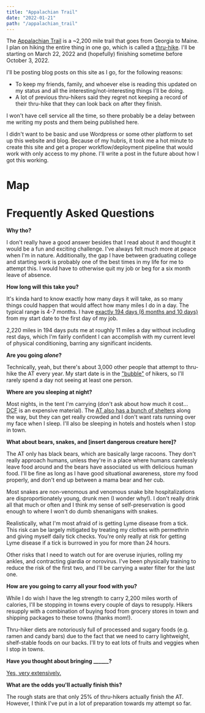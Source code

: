 ```yaml
---
title: "Appalachian Trail"
date: "2022-01-21"
path: "/appalachian_trail"
---
```



The [Appalachian Trail](https://en.wikipedia.org/wiki/Appalachian_Trail) is a ~2,200 mile trail that goes from Georgia to Maine. I plan on hiking the entire thing in one go, which is called a [thru-hike](https://en.wikipedia.org/wiki/Thru-hiking). I'll be starting on March 22, 2022 and (hopefully) finishing sometime before October 3, 2022.

I'll be posting blog posts on this site as I go, for the following reasons:

- To keep my friends, family, and whoever else is reading this updated on my status and all the interesting/not-interesting things I'll be doing.
- A lot of previous thru-hikers said they regret not keeping a record of their thru-hike that they can look back on after they finish.

I won't have cell service all the time, so there probably be a delay between me writing my posts and them being published here.

I didn't want to be basic and use Wordpress or some other platform to set up this website and blog. Because of my hubris, it took me a hot minute to create this site and get a proper workflow/deployment pipeline that would work with only access to my phone. I'll write a post in the future about how I got this working.

# Map

<Map />

# Frequently Asked Questions

**Why tho?**

I don't really have a good answer besides that I read about it and thought it would be a fun and exciting challenge. I've always felt much more at peace when I'm in nature. Additionally, the gap I have between graduating college and starting work is probably one of the best times in my life for me to attempt this. I would have to otherwise quit my job or beg for a six month leave of absence.

**How long will this take you?**

It's kinda hard to know exactly how many days it will take, as so many things could happen that would affect how many miles I do in a day. The typical range is 4-7 months. I have [exactly 194 days (6 months and 10 days)](https://www.wolframalpha.com/input/?i=days+from+3%2F23%2F2022+to+10%2F3%2F2022) from my start date to the first day of my job.

2,220 miles in 194 days puts me at roughly 11 miles a day without including rest days, which I'm fairly confident I can accomplish with my current level of physical conditioning, barring any significant incidents.

**Are you going _alone_?**

Technically, yeah, but there's about 3,000 other people that attempt to thru-hike the AT every year. My start date is in the ["bubble"](https://www.wherearethehikers.com/heatmap/) of hikers, so I'll rarely spend a day not seeing at least one person.

**Where are you sleeping at night?**

Most nights, in the tent I'm carrying (don't ask about how much it cost... [DCF](https://en.wikipedia.org/wiki/Dyneema_Composite_Fabric) is an expensive material). The [AT also has a bunch of shelters](https://tnlandforms.us/at/) along the way, but they can get really crowded and I don't want rats running over my face when I sleep. I'll also be sleeping in hotels and hostels when I stop in town.

**What about bears, snakes, and [insert dangerous creature here]?**

The AT only has black bears, which are basically large racoons. They don't really approach humans, unless they're in a place where humans carelessly leave food around and the bears have associated us with delicious human food. I'll be fine as long as I have good situational awareness, store my food properly, and don't end up between a mama bear and her cub.

Most snakes are non-venomous and venomous snake bite hospitalizations are disproportionately young, drunk men (I wonder why!). I don't really drink all that much or often and I think my sense of self-preservation is good enough to where I won't do dumb shenanigans with snakes.

Realistically, what I'm most afraid of is getting Lyme disease from a tick. This risk can be largely mitigated by treating my clothes with permethrin and giving myself daily tick checks. You're only really at risk for getting Lyme disease if a tick is burrowed in you for more than 24 hours.

Other risks that I need to watch out for are overuse injuries, rolling my ankles, and contracting giardia or norovirus. I've been physically training to reduce the risk of the first two, and I'll be carrying a water filter for the last one.

**How are you going to carry all your food with you?**

While I do wish I have the leg strength to carry 2,200 miles worth of calories, I'll be stopping in towns every couple of days to resupply. Hikers resupply with a combination of buying food from grocery stores in town and shipping packages to these towns (thanks mom!).

Thru-hiker diets are notoriously full of processed and sugary foods (e.g. ramen and candy bars) due to the fact that we need to carry lightweight, shelf-stable foods on our backs. I'll try to eat lots of fruits and veggies when I stop in towns.

**Have you thought about bringing \_\_\_\_\_\_?**

[Yes, very extensively.](https://lighterpack.com/r/21f9sh)

**What are the odds you'll actually finish this?**

The rough stats are that only 25% of thru-hikers actually finish the AT. However, I think I've put in a lot of preparation towards my attempt so far.
